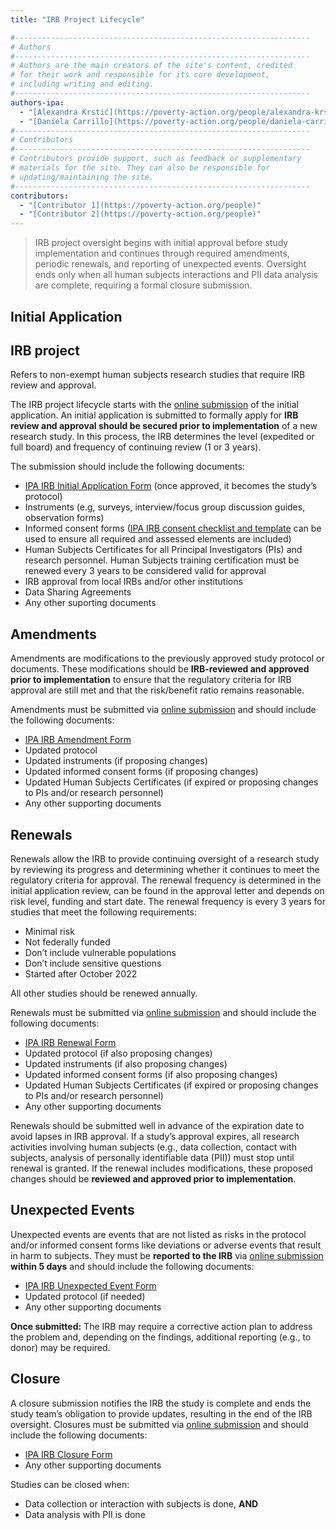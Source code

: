 ```yaml
---
title: "IRB Project Lifecycle"

#------------------------------------------------------------------
# Authors
#------------------------------------------------------------------
# Authors are the main creators of the site's content, credited
# for their work and responsible for its core development, 
# including writing and editing.
#------------------------------------------------------------------
authors-ipa:
  - "[Alexandra Krstić](https://poverty-action.org/people/alexandra-krstic)"
  - "[Daniela Carrillo](https://poverty-action.org/people/daniela-carrillo)"
#------------------------------------------------------------------
# Contributors
#------------------------------------------------------------------
# Contributors provide support, such as feedback or supplementary
# materials for the site. They can also be responsible for
# updating/maintaining the site.
#------------------------------------------------------------------
contributors:
  - "[Contributor 1](https://poverty-action.org/people)"
  - "[Contributor 2](https://poverty-action.org/people)"
---
```


> IRB project oversight begins with initial approval before study implementation and continues through required amendments, periodic renewals, and reporting of unexpected events. Oversight ends only when all human subjects interactions and PII data analysis are complete, requiring a formal closure submission.

## Initial Application 

::: {.callout-note}
## IRB project
Refers to non-exempt human subjects research studies that require IRB review and approval.  
:::

The IRB project lifecycle starts with the [online submission](https://innovationsforpovertyaction.formstack.com/forms/irb_original_application_form_updated_2020) of the initial application. An initial application is submitted to formally apply for **IRB review and approval should be secured prior to implementation** of a new research study. In this process, the IRB determines the level (expedited or full board) and frequency of continuing review (1 or 3 years). 

The submission should include the following documents:

- [IPA IRB Initial Application Form](https://poverty-action.org/sites/default/files/IPA-IRB-Original-Application_March-2022-Updated.docx) (once approved, it becomes the study's protocol)
- Instruments (e.g, surveys, interview/focus group discussion guides, observation forms)
- Informed consent forms ([IPA IRB consent checklist and template](https://poverty-action.org/sites/default/files/2023-09/IPA-IRB-Consent-Form-Checklist-and-Template-Formatted.pdf) can be used to ensure all required and assessed elements are included)
- Human Subjects Certificates for all Principal Investigators (PIs) and research personnel. Human Subjects training certification must be renewed every 3 years to be considered valid for approval
- IRB approval from local IRBs and/or other institutions
- Data Sharing Agreements
- Any other suporting documents


## Amendments

Amendments are modifications to the previously approved study protocol or documents. These modifications should be **IRB-reviewed and approved prior to implementation** to ensure that the regulatory criteria for IRB approval are still met and that the risk/benefit ratio remains reasonable. 

Amendments must be submitted via [online submission](https://innovationsforpovertyaction.formstack.com/forms/irb_amendment_form_updated_2020) and should include the following documents:

- [IPA IRB Amendment Form](https://poverty-action.org/sites/default/files/02-IPA-IRB-Amendment-Form.docx)
- Updated protocol
- Updated instruments (if proposing changes)
- Updated informed consent forms (if proposing changes)
- Updated Human Subjects Certificates (if expired or proposing changes to PIs and/or research personnel)
- Any other supporting documents


## Renewals

Renewals allow the IRB to provide continuing oversight of a research study by reviewing its progress and determining whether it continues to meet the regulatory criteria for approval. The renewal frequency is determined in the initial application review, can be found in the approval letter and depends on risk level, funding and start date. The renewal frequency is every 3 years for studies that meet the following requirements:

- Minimal risk
- Not federally funded
- Don't include vulnerable populations
- Don't include sensitive questions
- Started after October 2022

All other studies should be renewed annually.

Renewals must be submitted via [online submission](https://innovationsforpovertyaction.formstack.com/forms/irb_renewal_closure_form_updated_2020) and should include the following documents:

- [IPA IRB Renewal Form](https://poverty-action.org/sites/default/files/IPA-IRB-Renewal-Form-Revised-Aug-2022.docx)
- Updated protocol (if also proposing changes)
- Updated instruments (if also proposing changes)
- Updated informed consent forms (if also proposing changes)
- Updated Human Subjects Certificates (if expired or proposing changes to PIs and/or research personnel)
- Any other supporting documents

::: {.callout-tip}
Renewals should be submitted well in advance of the expiration date to avoid lapses in IRB approval. If a study’s approval expires, all research activities involving human subjects (e.g., data collection, contact with subjects, analysis of personally identifiable data (PII)) must stop until renewal is granted. If the renewal includes modifications, these proposed changes should be **reviewed and approved prior to implementation**.
:::


## Unexpected Events

Unexpected events are events that are not listed as risks in the protocol and/or informed consent forms like deviations or adverse events that result in harm to subjects. They must be **reported to the IRB** via [online submission](https://innovationsforpovertyaction.formstack.com/forms/irb_renewal_closure_form_updated_2020) **within 5 days** and should include the following documents:

- [IPA IRB Unexpected Event Form](https://poverty-action.org/sites/default/files/03-IPA-IRB-Unexpected-Event-Form.docx)
- Updated protocol (if needed)
- Any other supporting documents

::: {.callout-important}
**Once submitted:**
The IRB may require a corrective action plan to address the problem and, depending on the findings, additional reporting (e.g., to donor) may be required.
:::

## Closure

A closure submission notifies the IRB the study is complete and ends the study team's obligation to provide updates, resulting in the end of the IRB oversight. Closures must be submitted via [online submission](https://innovationsforpovertyaction.formstack.com/forms/irb_renewal_closure_form_updated_2020) and should include the following documents:

- [IPA IRB Closure Form](https://poverty-action.org/sites/default/files/IPA-IRB-Closure-Form-Revised-Aug-2022.docx)
- Any other supporting documents

Studies can be closed when:

- Data collection or interaction with subjects is done, **AND**
- Data analysis with PII is done